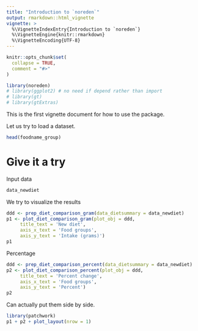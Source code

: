```yaml
---
title: "Introduction to `noreden`"
output: rmarkdown::html_vignette
vignette: >
  %\VignetteIndexEntry{Introduction to `noreden`}
  %\VignetteEngine{knitr::rmarkdown}
  %\VignetteEncoding{UTF-8}
---
```


```r
knitr::opts_chunk$set(
  collapse = TRUE,
  comment = "#>"
)
```

```r
library(noreden)
# library(ggplot2) # no need if depend rather than import
# library(gt)
# library(gtExtras)
```

This is the first vignette document for how to use the package. 

Let us try to load a dataset.

```r
head(foodname_group)
```


# Give it a try 

Input data

```r
data_newdiet
```

We try to visualize the results

```r
ddd <- prep_diet_comparison_gram(data_dietsummary = data_newdiet)
p1 <- plot_diet_comparison_gram(plot_obj = ddd,
     title_text = 'New diet',
     axis_x_text = 'Food groups',
     axis_y_text = 'Intake (grams)')
p1
```

Percentage 

```r
ddd <- prep_diet_comparison_percent(data_dietsummary = data_newdiet)
p2 <- plot_diet_comparison_percent(plot_obj = ddd,
     title_text = 'Percent change',
     axis_x_text = 'Food groups',
     axis_y_text = 'Percent')
p2
```


Can actually put them side by side.

```r
library(patchwork)
p1 + p2 + plot_layout(nrow = 1)
```



